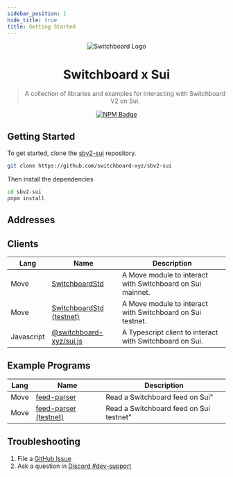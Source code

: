 ```yaml
---
sidebar_position: 1
hide_title: true
title: Getting Started
---
```



<div align="center">

![Switchboard Logo](https://github.com/switchboard-xyz/sbv2-core/raw/main/website/static/img/icons/switchboard/avatar.png)

# Switchboard x Sui

> A collection of libraries and examples for interacting with Switchboard V2 on
> Sui.

[![NPM Badge](https://img.shields.io/github/package-json/v/switchboard-xyz/sbv2-sui?color=red&filename=javascript%2Fsui.js%2Fpackage.json&label=%40switchboard-xyz%2Fsui.js&logo=npm)](https://www.npmjs.com/package/@switchboard-xyz/sui.js)

</div>

## Getting Started

To get started, clone the
[sbv2-sui](https://github.com/switchboard-xyz/sbv2-sui) repository.

```bash
git clone https://github.com/switchboard-xyz/sbv2-sui
```

Then install the dependencies

```bash
cd sbv2-sui
pnpm install
```

## Addresses

<ChainAddresses chain="sui" />

## Clients

| **Lang**   | **Name**                                      | **Description**                                            |
| ---------- | --------------------------------------------- | ---------------------------------------------------------- |
| Move       | [SwitchboardStd](/sui/move/)                  | A Move module to interact with Switchboard on Sui mainnet. |
| Move       | [SwitchboardStd (testnet)](/sui/move/testnet) | A Move module to interact with Switchboard on Sui testnet. |
| Javascript | [@switchboard-xyz/sui.js](/sui/javascript/)   | A Typescript client to interact with Switchboard on Sui.   |

## Example Programs

| **Lang** | **Name**                                               | **Description**                         |
| -------- | ------------------------------------------------------ | --------------------------------------- |
| Move     | [feed-parser](/sui/move/feed-parser)                   | Read a Switchboard feed on Sui"         |
| Move     | [feed-parser (testnet)](/sui/move/feed-parser-testnet) | Read a Switchboard feed on Sui testnet" |

## Troubleshooting

1. File a [GitHub Issue](https://github.com/switchboard-xyz/sbv2-sui/issues/new)
2. Ask a question in
   [Discord #dev-support](https://discord.com/channels/841525135311634443/984343400377647144)
